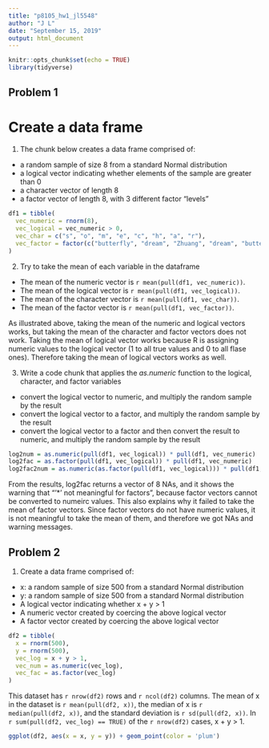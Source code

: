 ```yaml
---
title: "p8105_hw1_jl5548"
author: "J L"
date: "September 15, 2019"
output: html_document
---
```


```r
knitr::opts_chunk$set(echo = TRUE)
library(tidyverse)
```

## Problem 1

# Create a data frame

1. The chunk below creates a data frame comprised of:
* a random sample of size 8 from a standard Normal distribution
* a logical vector indicating whether elements of the sample are greater than 0
* a character vector of length 8
* a factor vector of length 8, with 3 different factor "levels"

```r
df1 = tibble(
  vec_numeric = rnorm(8),
  vec_logical = vec_numeric > 0,
  vec_char = c("s", "o", "m", "e", "c", "h", "a", "r"),
  vec_factor = factor(c("butterfly", "dream", "Zhuang", "dream", "butterfly", "dream", "Zhuang", "dream"))
)
```

2. Try to take the mean of each variable in the dataframe
* The mean of the numeric vector is `r mean(pull(df1, vec_numeric))`.
* The mean of the logical vector is `r mean(pull(df1, vec_logical))`.
* The mean of the character vector is `r mean(pull(df1, vec_char))`.
* The mean of the factor vector is `r mean(pull(df1, vec_factor))`.

As illustrated above, taking the mean of the numeric and logical vectors works, but taking the mean of the character and factor vectors does not work. Taking the mean of logical vector works because R is assigning numeric values to the logical vector (1 to all true values and 0 to all flase ones). Therefore taking the mean of logical vectors works as well.

3. Write a code chunk that applies the *as.numeric* function to the logical, character, and factor variables
* convert the logical vector to numeric, and multiply the random sample by the result
* convert the logical vector to a factor, and multiply the random sample by the result
* convert the logical vector to a factor and then convert the result to numeric, and multiply the random sample by the result

```r
log2num = as.numeric(pull(df1, vec_logical)) * pull(df1, vec_numeric)
log2fac = as.factor(pull(df1, vec_logical)) * pull(df1, vec_numeric)
log2fac2num = as.numeric(as.factor(pull(df1, vec_logical))) * pull(df1, vec_numeric)
```

From the results, log2fac returns a vector of 8 NAs, and it shows the warning that "'*' not meaningful for factors", because factor vectors cannot be converted to numeirc values. This also explains why it failed to take the mean of factor vectors. Since factor vectors do not have numeric values, it is not meaningful to take the mean of them, and therefore we got NAs and warning messages. 

## Problem 2

1. Create a data frame comprised of:
* x: a random sample of size 500 from a standard Normal distribution
* y: a random sample of size 500 from a standard Normal distribution
* A logical vector indicating whether x + y > 1
* A numeric vector created by coercing the above logical vector
* A factor vector created by coercing the above logical vector

```r
df2 = tibble(
  x = rnorm(500),
  y = rnorm(500),
  vec_log = x + y > 1,
  vec_num = as.numeric(vec_log),
  vec_fac = as.factor(vec_log)
)
```

This dataset has `r nrow(df2)` rows and `r ncol(df2)` columns. The mean of x in the dataset is `r mean(pull(df2, x))`, the median of x is `r median(pull(df2, x))`, and the standard deviation is `r sd(pull(df2, x))`. In `r sum(pull(df2, vec_log) == TRUE)` of the `r nrow(df2)` cases, x + y > 1.

```r
ggplot(df2, aes(x = x, y = y)) + geom_point(color = 'plum')
```

